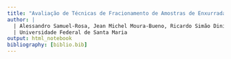 ```yaml
---
title: "Avaliação de Técnicas de Fracionamento de Amostras de Enxurrada"
author: |
  | Alessandro Samuel-Rosa, Jean Michel Moura-Bueno, Ricardo Simão Diniz Dalmolin
  | Universidade Federal de Santa Maria
output: html_notebook
bibliography: [biblio.bib]
---
```



